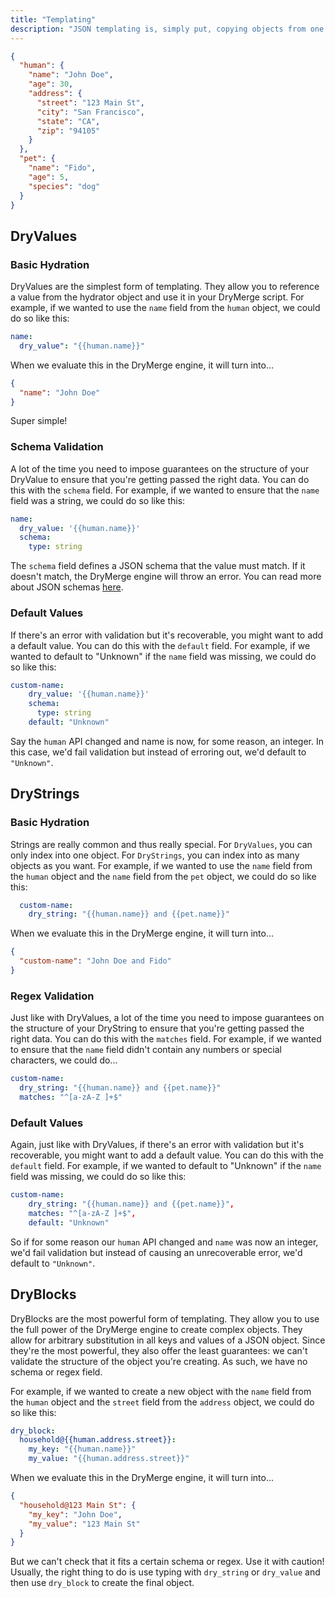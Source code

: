 ```yaml
---
title: "Templating"
description: "JSON templating is, simply put, copying objects from one JSON object into another JSON object. In the context of DryMerge, we have a `context` object that contains a bunch of data we'd like to transfer into a more functional object (such as an API call). JSON templating makes DryMerge declarative, so let's look into how we can use it. For the rest of the section, assume we're using this sample `context` object. If it helps your mental model, pretend this is the result of an API call to an endpoint like `/households/1234`"
---
```


```json
{
  "human": {
    "name": "John Doe",
    "age": 30,
    "address": {
      "street": "123 Main St",
      "city": "San Francisco",
      "state": "CA",
      "zip": "94105"
    }
  },
  "pet": {
    "name": "Fido",
    "age": 5,
    "species": "dog"
  }
}
```
## DryValues

### Basic Hydration
DryValues are the simplest form of templating. They allow you to reference a value from the hydrator object and use it in your DryMerge script. For example, if we wanted to use the `name` field from the `human` object, we could do so like this:

```yaml
name:
  dry_value": "{{human.name}}"
```

When we evaluate this in the DryMerge engine, it will turn into...

```json
{
  "name": "John Doe"
}
```

Super simple!

### Schema Validation
A lot of the time you need to impose guarantees on the structure of your DryValue to ensure that you're getting passed the right data. You can do this with the `schema` field. For example, if we wanted to ensure that the `name` field was a string, we could do so like this:

```yaml
name:
  dry_value: '{{human.name}}'
  schema: 
    type: string
```

The `schema` field defines a JSON schema that the value must match. If it doesn't match, the DryMerge engine will throw an error. You can read more about JSON schemas [here](https://json-schema.org/understanding-json-schema/index.html).

### Default Values
If there's an error with validation but it's recoverable, you might want to add a default value. You can do this with the `default` field. For example, if we wanted to default to "Unknown" if the `name` field was missing, we could do so like this:

```yaml
custom-name:
    dry_value: '{{human.name}}'
    schema:
      type: string
    default: "Unknown"
```

Say the `human` API changed and name is now, for some reason, an integer. In this case, we'd fail validation but instead of erroring out, we'd default to `"Unknown"`.



## DryStrings

### Basic Hydration
Strings are really common and thus really special. For `DryValues`, you can only index into one object. For `DryStrings`, you can index into as many objects as you want. For example, if we wanted to use the `name` field from the `human` object and the `name` field from the `pet` object, we could do so like this:

```yaml
  custom-name: 
    dry_string: "{{human.name}} and {{pet.name}}"
```

When we evaluate this in the DryMerge engine, it will turn into...

```json
{
  "custom-name": "John Doe and Fido"
}
```

### Regex Validation
Just like with DryValues, a lot of the time you need to impose guarantees on the structure of your DryString to ensure that you're getting passed the right data. You can do this with the `matches` field. For example, if we wanted to ensure that the `name` field didn't contain any numbers or special characters, we could do...

```yaml
custom-name: 
  dry_string: "{{human.name}} and {{pet.name}}"
  matches: "^[a-zA-Z ]+$"
```

### Default Values
Again, just like with DryValues, if there's an error with validation but it's recoverable, you might want to add a default value. You can do this with the `default` field. For example, if we wanted to default to "Unknown" if the `name` field was missing, we could do so like this:

```yaml
custom-name:
    dry_string: "{{human.name}} and {{pet.name}}",
    matches: "^[a-zA-Z ]+$",
    default: "Unknown"
```



So if for some reason our `human` API changed and `name` was now an integer, we'd fail validation but instead of causing an unrecoverable error, we'd default to `"Unknown"`.

## DryBlocks
DryBlocks are the most powerful form of templating. They allow you to use the full power of the DryMerge engine to create complex objects. They allow for arbitrary substitution in all keys and values of a JSON object. Since they're the most powerful, they also offer the least guarantees: we can't validate the structure of the object you're creating. As such, we have no schema or regex field. 

For example, if we wanted to create a new object with the `name` field from the `human` object and the `street` field from the `address` object, we could do so like this:

```yaml
dry_block:
  household@{{human.address.street}}:
    my_key: "{{human.name}}"
    my_value: "{{human.address.street}}"
```

When we evaluate this in the DryMerge engine, it will turn into...

```json
{
  "household@123 Main St": {
    "my_key": "John Doe",
    "my_value": "123 Main St"
  }
}
```

But we can't check that it fits a certain schema or regex. Use it with caution! Usually, the right thing to do is use typing with `dry_string` or `dry_value` and then use `dry_block` to create the final object.